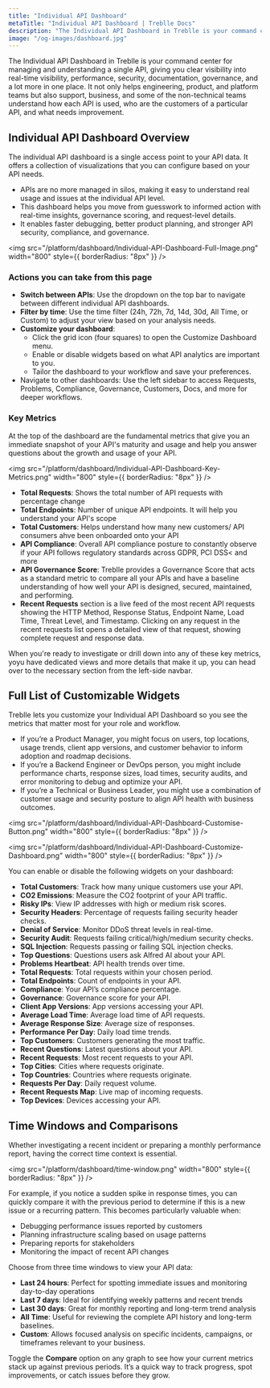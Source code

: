 ```yaml
---
title: "Individual API Dashboard"
metaTitle: "Individual API Dashboard | Treblle Docs"
description: "The Individual API Dashboard in Treblle is your command center for managing and understanding a single API, giving you clear visibility into real-time visibility, performance, security, documentation, governance, and a lot more in one place."
image: "/og-images/dashboard.jpg"
---
```


The Individual API Dashboard in Treblle is your command center for managing and understanding a single API, giving you clear visibility into real-time visibility, performance, security, documentation, governance, and a lot more in one place. It not only helps engineering, product, and platform teams but also support, business, and some of the non-technical teams understand how each API is used, who are the customers of a particular API, and what needs improvement.

## Individual API Dashboard Overview
The individual API dashboard is a single access point to your API data. It offers a collection of visualizations that you can configure based on your API needs. 
- APIs are no more managed in silos, making it easy to understand real usage and issues at the individual API level.
- This dashboard helps you move from guesswork to informed action with real-time insights, governance scoring, and request-level details.
- It enables faster debugging, better product planning, and stronger API security, compliance, and governance.

<img
    src="/platform/dashboard/Individual-API-Dashboard-Full-Image.png"
    width="800"
    style={{ borderRadius: "8px" }}
  />


### Actions you can take from this page
- **Switch between APIs**: Use the dropdown on the top bar to navigate between different individual API dashboards.
- **Filter by time**: Use the time filter (24h, 72h, 7d, 14d, 30d, All Time, or Custom) to adjust your view based on your analysis needs.
- **Customize your dashboard**:
    - Click the grid icon (four squares) to open the Customize Dashboard menu.
	- Enable or disable widgets based on what API analytics are important to you.
	- Tailor the dashboard to your workflow and save your preferences.
- Navigate to other dashboards: Use the left sidebar to access Requests, Problems, Compliance, Governance, Customers, Docs, and more for deeper workflows.

### Key Metrics
At the top of the dashboard are the fundamental metrics that give you an immediate snapshot of your API's maturity and usage and help you answer questions about the growth and usage of your API.

<img
    src="/platform/dashboard/Individual-API-Dashboard-Key-Metrics.png"
    width="800"
    style={{ borderRadius: "8px" }}
  />

- **Total Requests**: Shows the total number of API requests with percentage change
- **Total Endpoints**: Number of unique API endpoints. It will help you understand your API's scope
- **Total Customers**: Helps understand how many new customers/ API consumers ahve been onboarded onto your API
- **API Compliance**: Overall API compliance posture to constantly observe if your API follows regulatory standards across GDPR, PCI DSS< and more
- **API Governance Score**: Treblle provides a Governance Score that acts as a standard metric to compare all your APIs and have a baseline understanding of how well your API is designed, secured, maintained, and performing.
- **Recent Requests** section is a live feed of the most recent API requests showing the HTTP Method, Response Status, Endpoint Name, Load Time, Threat Level, and Timestamp. Clicking on any request in the recent requests list opens a detailed view of that request, showing complete request and response data. 

When you're ready to investigate or drill down into any of these key metrics, yoyu have dedicated views and more details that make it up, you can head over to the necessary section from the left-side navbar.


## Full List of Customizable Widgets
Treblle lets you customize your Individual API Dashboard so you see the metrics that matter most for your role and workflow.
- If you’re a Product Manager, you might focus on users, top locations, usage trends, client app versions, and customer behavior to inform adoption and roadmap decisions.
- If you’re a Backend Engineer or DevOps person, you might include performance charts, response sizes, load times, security audits, and error monitoring to debug and optimize your API.
- If you’re a Technical or Business Leader, you might use a combination of customer usage and security posture to align API health with business outcomes.

<img
    src="/platform/dashboard/Individual-API-Dashboard-Customise-Button.png"
    width="800"
    style={{ borderRadius: "8px" }}
  />

<img
    src="/platform/dashboard/Individual-API-Dashboard-Customize-Dashboard.png"
    width="800"
    style={{ borderRadius: "8px" }}
  />

You can enable or disable the following widgets on your dashboard:
- **Total Customers**: Track how many unique customers use your API.
- **CO2 Emissions**: Measure the CO2 footprint of your API traffic.
- **Risky IPs**: View IP addresses with high or medium risk scores.
- **Security Headers**: Percentage of requests failing security header checks.
- **Denial of Service**: Monitor DDoS threat levels in real-time.
- **Security Audit**: Requests failing critical/high/medium security checks.
- **SQL Injection**: Requests passing or failing SQL injection checks.
- **Top Questions**: Questions users ask Alfred AI about your API.
- **Problems Heartbeat**: API health trends over time.
- **Total Requests**: Total requests within your chosen period.
- **Total Endpoints**: Count of endpoints in your API.
- **Compliance**: Your API’s compliance percentage.
- **Governance**: Governance score for your API.
- **Client App Versions**: App versions accessing your API.
- **Average Load Time**: Average load time of API requests.
- **Average Response Size**: Average size of responses.
- **Performance Per Day**: Daily load time trends.
- **Top Customers**: Customers generating the most traffic.
- **Recent Questions**: Latest questions about your API.
- **Recent Requests**: Most recent requests to your API.
- **Top Cities**: Cities where requests originate.
- **Top Countries**: Countries where requests originate.
- **Requests Per Day**: Daily request volume.
- **Recent Requests Map**: Live map of incoming requests.
- **Top Devices**: Devices accessing your API.


## Time Windows and Comparisons
Whether investigating a recent incident or preparing a monthly performance report, having the correct time context is essential.

<img
    src="/platform/dashboard/time-window.png"
    width="800"
    style={{ borderRadius: "8px" }}
  />

For example, if you notice a sudden spike in response times, you can quickly compare it with the previous period to determine if this is a new issue or a recurring pattern. This becomes particularly valuable when:
- Debugging performance issues reported by customers
- Planning infrastructure scaling based on usage patterns
- Preparing reports for stakeholders
- Monitoring the impact of recent API changes

Choose from three time windows to view your API data:
- **Last 24 hours**: Perfect for spotting immediate issues and monitoring day-to-day operations
- **Last 7 days**: Ideal for identifying weekly patterns and recent trends
- **Last 30 days**: Great for monthly reporting and long-term trend analysis
- **All Time**: Useful for reviewing the complete API history and long-term baselines.
- **Custom**: Allows focused analysis on specific incidents, campaigns, or timeframes relevant to your business.

Toggle the **Compare** option on any graph to see how your current metrics stack up against previous periods. It’s a quick way to track progress, spot improvements, or catch issues before they grow.
